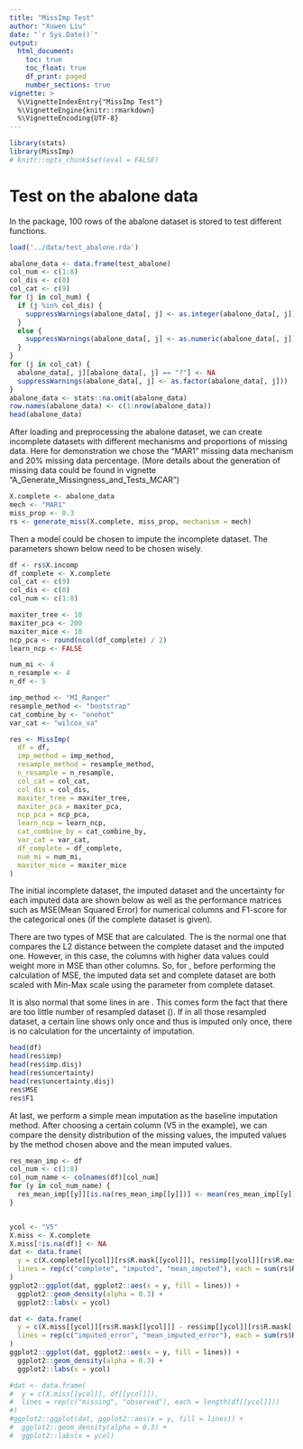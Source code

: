 ```yaml
---
title: "MissImp Test"
author: "Xuwen Liu"
date: "`r Sys.Date()`"
output:
  html_document:
    toc: true
    toc_float: true
    df_print: paged
    number_sections: true
vignette: >
  %\VignetteIndexEntry{"MissImp Test"}
  %\VignetteEngine{knitr::rmarkdown}
  %\VignetteEncoding{UTF-8}
---
```


```r
library(stats)
library(MissImp)
# knitr::opts_chunk$set(eval = FALSE)
```

# Test on the abalone data
In the package, 100 rows of the abalone dataset is stored to test different functions.

```r
load('../data/test_abalone.rda')
```

```r
abalone_data <- data.frame(test_abalone)
col_num <- c(1:8)
col_dis <- c(8)
col_cat <- c(9)
for (j in col_num) {
  if (j %in% col_dis) {
    suppressWarnings(abalone_data[, j] <- as.integer(abalone_data[, j]))
  }
  else {
    suppressWarnings(abalone_data[, j] <- as.numeric(abalone_data[, j]))
  }
}
for (j in col_cat) {
  abalone_data[, j][abalone_data[, j] == "?"] <- NA
  suppressWarnings(abalone_data[, j] <- as.factor(abalone_data[, j]))
}
abalone_data <- stats::na.omit(abalone_data)
row.names(abalone_data) <- c(1:nrow(abalone_data))
head(abalone_data)
```
After loading and preprocessing the abalone dataset, we can create incomplete datasets with different mechanisms and proportions of missing data. Here for demonstration we chose the "MAR1" missing data mechanism and 20% missing data percentage. (More details about the generation of missing data could be found in vignette "A_Generate_Missingness_and_Tests_MCAR")

```r
X.complete <- abalone_data
mech <- "MAR1"
miss_prop <- 0.3
rs <- generate_miss(X.complete, miss_prop, mechanism = mech)
```

Then a model could be chosen to impute the incomplete dataset. The parameters shown below need to be chosen wisely. 

```r
df <- rs$X.incomp
df_complete <- X.complete
col_cat <- c(9)
col_dis <- c(8)
col_num <- c(1:8)

maxiter_tree <- 10
maxiter_pca <- 200
maxiter_mice <- 10
ncp_pca <- round(ncol(df_complete) / 2)
learn_ncp <- FALSE

num_mi <- 4
n_resample <- 4
n_df <- 5

imp_method <- "MI_Ranger"
resample_method <- "bootstrap"
cat_combine_by <- "onehot"
var_cat <- "wilcox_va"
```

```r
res <- MissImp(
  df = df,
  imp_method = imp_method,
  resample_method = resample_method,
  n_resample = n_resample,
  col_cat = col_cat,
  col_dis = col_dis,
  maxiter_tree = maxiter_tree,
  maxiter_pca = maxiter_pca,
  ncp_pca = ncp_pca,
  learn_ncp = learn_ncp,
  cat_combine_by = cat_combine_by,
  var_cat = var_cat,
  df_complete = df_complete,
  num_mi = num_mi,
  maxiter_mice = maxiter_mice
)
```

The initial incomplete dataset, the imputed dataset and  the uncertainty for each imputed data are shown below as well as the performance matrices such as MSE(Mean Squared Error) for numerical columns and F1-score for the categorical ones (if the complete dataset is given). 

There are two types of MSE that are calculated. The \code{MSE} is the normal one that compares the L2 distance between the complete dataset and the imputed one. However, in this case, the columns with higher data values could weight more in MSE than other columns. So, for \code{MSE_scaled}, before performing the calculation of MSE, the imputed data set and complete dataset are both scaled with Min-Max scale using the parameter from complete dataset.

It is also normal that some lines in \code{res$uncertainty} are \code{NAN}. This comes form the fact that there are too little number of resampled dataset (\code{n_resample}). If in all those resampled dataset, a certain line shows only once and thus is imputed only once, there is no calculation for the uncertainty of imputation.

```r
head(df)
head(res$imp)
head(res$imp.disj)
head(res$uncertainty)
head(res$uncertainty.disj)
res$MSE
res$F1
```

At last, we perform a simple mean imputation as the baseline imputation method. After choosing a certain column (V5 in the example), we can compare the density distribution of the missing values, the imputed values by the method chosen above and the mean imputed values.

```r
res_mean_imp <- df
col_num <- c(1:8)
col_num_name <- colnames(df)[col_num]
for (y in col_num_name) {
  res_mean_imp[[y]][is.na(res_mean_imp[[y]])] <- mean(res_mean_imp[[y]], na.rm = TRUE)
}


ycol <- "V5"
X.miss <- X.complete
X.miss[!is.na(df)] <- NA
dat <- data.frame(
  y = c(X.complete[[ycol]][rs$R.mask[[ycol]]], res$imp[[ycol]][rs$R.mask[[ycol]]], res_mean_imp[[ycol]][rs$R.mask[[ycol]]]),
  lines = rep(c("complete", "imputed", "mean_imputed"), each = sum(rs$R.mask[[ycol]]))
)
ggplot2::ggplot(dat, ggplot2::aes(x = y, fill = lines)) +
  ggplot2::geom_density(alpha = 0.3) +
  ggplot2::labs(x = ycol)

dat <- data.frame(
  y = c(X.miss[[ycol]][rs$R.mask[[ycol]]] - res$imp[[ycol]][rs$R.mask[[ycol]]], X.miss[[ycol]][rs$R.mask[[ycol]]] - res_mean_imp[[ycol]][rs$R.mask[[ycol]]]),
  lines = rep(c("imputed_error", "mean_imputed_error"), each = sum(rs$R.mask[[ycol]]))
)
ggplot2::ggplot(dat, ggplot2::aes(x = y, fill = lines)) +
  ggplot2::geom_density(alpha = 0.3) +
  ggplot2::labs(x = ycol)

#dat <- data.frame(
#  y = c(X.miss[[ycol]], df[[ycol]]),
#  lines = rep(c("missing", "observed"), each = length(df[[ycol]]))
#)
#ggplot2::ggplot(dat, ggplot2::aes(x = y, fill = lines)) +
#  ggplot2::geom_density(alpha = 0.3) +
#  ggplot2::labs(x = ycol)
```

